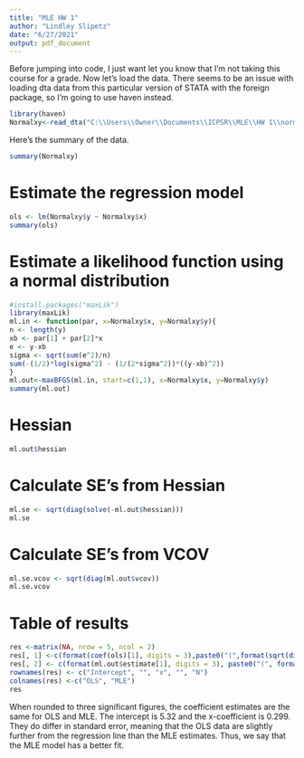 ```yaml
---
title: "MLE HW 1"
author: "Lindley Slipetz"
date: "6/27/2021"
output: pdf_document
---
```


Before jumping into code, I just want let you know that I'm not taking this course for a grade. Now let's load the data. There seems to be an issue with loading dta data from this particular version of STATA with the foreign package, so I'm going to use haven instead.

```r
library(haven)
Normalxy<-read_dta("C:\\Users\\Owner\\Documents\\ICPSR\\MLE\\HW 1\\normalxy.dta")
```

Here's the summary of the data.

```r
summary(Normalxy)
```

# Estimate the regression model

```r
ols <- lm(Normalxy$y ~ Normalxy$x)
summary(ols)
```

# Estimate a likelihood function using a normal distribution

```r
#install.packages("maxLik")
library(maxLik)
ml.in <- function(par, x=Normalxy$x, y=Normalxy$y){
n <- length(y)
xb <- par[1] + par[2]*x
e <- y-xb
sigma <- sqrt(sum(e^2)/n)
sum(-(1/2)*log(sigma^2) - (1/(2*sigma^2))*((y-xb)^2))
}
ml.out<-maxBFGS(ml.in, start=c(1,1), x=Normalxy$x, y=Normalxy$y)
summary(ml.out)
```

# Hessian

```r
ml.out$hessian
```

# Calculate SE’s from Hessian

```r
ml.se <- sqrt(diag(solve(-ml.out$hessian)))
ml.se
```

# Calculate SE’s from VCOV
```r
ml.se.vcov <- sqrt(diag(ml.out$vcov))
ml.se.vcov
```
# Table of results

```r
res <-matrix(NA, nrow = 5, ncol = 2)
res[, 1] <-c(format(coef(ols)[1], digits = 3),paste0("(",format(sqrt(diag(vcov(ols)))[1], digits = 3), ")"),format(coef(ols)[2], digits = 3),paste0("(",format(sqrt(diag(vcov(ols)))[2], digits = 3), ")"),length(ols$residuals))
res[, 2] <- c(format(ml.out$estimate[1], digits = 3), paste0("(", format(ml.se[1], digits = 3), ")"), format(ml.out$estimate[2], digits = 3), paste0("(",format(ml.se[2], digits = 3), ")"), length(ols$residuals))
rownames(res) <- c("Intercept", "", "x", "", "N")
colnames(res) <-c("OLS", "MLE")
res
```

When rounded to three significant figures, the coefficient estimates are the same for OLS and MLE. The intercept is 5.32 and the x-coefficient is 0.299. They do differ in standard error, meaning that the OLS data are slightly further from the regression line than the MLE estimates. Thus, we say that the MLE model has a better fit.